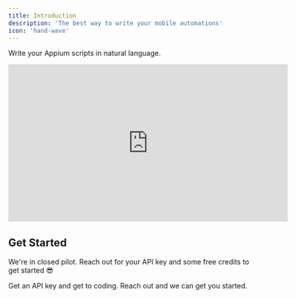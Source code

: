 ```yaml
---
title: Introduction
description: 'The best way to write your mobile automations'
icon: 'hand-wave'
---
```


Write your Appium scripts in natural language.

<iframe
  width="560"
  height="315"
  src="https://www.youtube.com/embed/4KzFe50RQkQ"
  title="YouTube video player"
  frameborder="0"
  allow="accelerometer; autoplay; clipboard-write; encrypted-media; gyroscope; picture-in-picture"
  allowfullscreen
></iframe>

## Get Started

We're in closed pilot. Reach out for your API key and some free credits to get started 😎

<CardGroup cols={2}>
  <Card
    title="Say hi on Discord"
    icon="discord"
    href="https://discord.gg/8X4bWNeF"
  >
    Get an API key and get to coding.
  </Card>
  <Card
    title="Email us"
    icon="envelope"
    href="mailto:support@camelqa.com"
  >
    Reach out and we can get you started.
  </Card>
</CardGroup>


